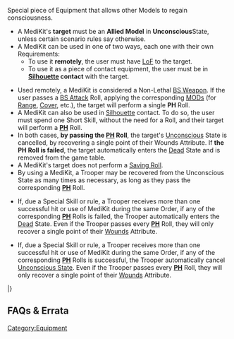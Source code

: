 {{section-equipment}}


Special piece of Equipment that allows other Models to regain consciousness.

{{skillbox |green| MEDIKIT | SHORT SKILL }}
{{skill-label | Non-Lethal }}
{{requirements}}
* A MediKit's '''target''' must be an '''Allied Model''' in '''Unconscious '''State, unless certain scenario rules say otherwise. 
* A MediKit can be used in one of two ways, each one with their own Requirements:
** To use it '''remotely''', the user must have [[LoF]] to the target. 
** To use it as a piece of contact equipment, the user must be in '''[[Silhouette]] contact''' with the target. 
{{effects}}
* Used remotely, a MediKit is considered a Non-Lethal [[BS Weapon]]. If the user passes a [[BS Attack]] Roll, applying the corresponding [[MODs]] (for [[Range]], [[Cover]], etc.), the target will perform a single '''PH''' Roll.
* A MediKit can also be used in [[Silhouette]] contact. To do so, the user must spend one Short Skill, without the need for a Roll, and their target will perform a '''[[PH]]''' Roll.
* In both cases, '''by passing the [[PH]] Roll''', the target's [[Unconscious]] State is cancelled, by recovering a single point of their Wounds Attribute. If '''the PH Roll is failed''', the target automatically enters the [[Dead]] State and is removed from the game table. 
* A MediKit's target does not perform a [[Saving Roll]]. 
* By using a MediKit, a Trooper may be recovered from the Unconscious State as many times as necessary, as long as they pass the corresponding '''[[PH]]''' Roll. 
{{c1}}
* If, due a Special Skill or rule, a Trooper receives more than one successful hit or use of MediKit during the same Order, if any of the corresponding '''[[PH]]''' Rolls is failed, the Trooper automatically enters the [[Dead]] State. Even if the Trooper passes every '''[[PH]]''' Roll, they will only recover a single point of their [[Wounds]] Attribute. 
{{c1end}}{{n4list}}
* If, due a Special Skill or rule, a Trooper receives more than one successful hit or use of MediKit during the same Order, if any of the corresponding '''[[PH]]''' Rolls is successful, the Trooper automatically cancel [[Unconscious State]]. Even if the Trooper passes every '''[[PH]]''' Roll, they will only recover a single point of their [[Wounds]] Attribute. 
{{n4end}}


{{weapon}}
{{weaponrow|MediKit|+3|0|-6|--|--|--|--|-|1|-|-|[[Non-Lethal]], [*see above]}}
|}


== FAQs & Errata ==

{{faqbox |
type = faq |
title = N4 FAQ |
version = 1.3, Nov 2022 |
q = Q: What happens if a Trooper loses and gains points of W/STR or has States inflicted and cancelled simultaneously? For example, if an Engineer cancels a Trooper's IMM-A State at the same time as the Trooper is hit by a Riotstopper. |
a = A: Apply the positive effect to the Trooper first. Then apply the negative effect. For example, make the Engineer's WIP Roll to cancel the Trooper's IMM-A State, then make the PH-6 Saving Roll against the Riotstopper's PARA ammunition. This can result in the original IMM-A State being cancelled and a new State being inflicted. |
related = [[Doctor]], [[Dodge]], [[Engineer]], [[GizmoKit]], [[MediKit]], [[Protheion]], [[Reset]] }}


{{section-equipment}}



[[Category:Equipment]]